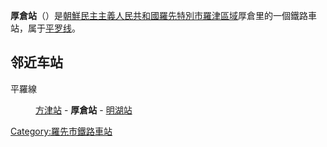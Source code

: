 {{unreferenced|time=2015-02-05T15:00:30+00:00}}
{{朝鮮半島車站資訊
|公司色 = blue
|文字色 = 
|站名 = 厚倉站
|圖片 = 
|pxl = 
|圖片說明 =
|前一站 = [[方津站|方津]]
|前一站距離 = 4.0
|後一站距離 = 4.8
|後一站 = [[明湖站|明湖]]
|所屬路線 = [[平罗线|平罗线]]
|距離 = 790.3
|起點站 = [[平壤站|平壤]]
|諺文 = 후창역
|朝鮮漢字 = 厚倉驛
|文觀部式 = Huchang-yeok
|馬-賴式 = Huch'ang-yŏk
|副站名 = 
|車站編號 = 
|停站路線數 = 
|所屬公司 = [[朝鮮民主主義人民共和國鐵道省|朝鮮民主主義人民共和國鐵道省]]
|所在地 =[[羅先特別市|羅先特別市]][[羅津區域|羅津區域]]厚倉里
|車站構造 = 地面车站
|月台配置 = 
|啟用年月日 =
|廢站年月日 = 
|上下車人次 = 
|統計年度 = 
|轉車 = 
|備註 = 
|全寬備註 = 
}}

'''厚倉站'''（{{lang-ko|후창역}}）是[[朝鮮民主主義人民共和國|朝鮮民主主義人民共和國]][[羅先特別市|羅先特別市]][[羅津區域|羅津區域]]厚倉里的一個鐵路車站，属于[[平罗线|平罗线]]。

==邻近车站==
平羅線
:[[方津站|方津站]] - '''厚倉站''' - [[明湖站|明湖站]]

{{朝鲜铁路小作品}}

{{平羅線}}

[[Category:羅先市鐵路車站|Category:羅先市鐵路車站]]